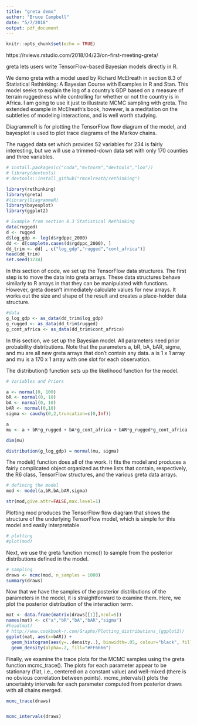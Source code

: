 ```yaml
---
title: "greta demo"
author: "Bruce Campbell"
date: "5/7/2018"
output: pdf_document
---
```


```r
knitr::opts_chunk$set(echo = TRUE)
```

https://rviews.rstudio.com/2018/04/23/on-first-meeting-greta/

greta lets users write TensorFlow-based Bayesian models directly in R. 

We demo greta with a model used by Richard McElreath in section 8.3 of Statistical Rethinking: A Bayesian Course with Examples in R and Stan. 
This model seeks to explain the log of a country’s GDP based on a measure of terrain ruggedness while controlling for whether or not the country is in Africa. 
I am going to use it just to illustrate MCMC sampling with greta. The extended example in McElreath’s book, however, is a meditation on the subtleties of modeling interactions, and is well worth studying.

DiagrammeR is for plotting the TensorFlow flow diagram of the model, and bayesplot is used to plot trace diagrams of the Markov chains. 

The rugged data set which provides 52 variables for 234 is fairly interesting, but we will use a trimmed-down data set with only 170 counties and three variables.

```r
# install.packages(c("coda","mvtnorm","devtools","loo"))
# library(devtools)
# devtools::install_github("rmcelreath/rethinking")
```


```r
library(rethinking)
library(greta)
#library(DiagrammeR)
library(bayesplot)
library(ggplot2)

# Example from section 8.3 Statistical Rethinking
data(rugged)
d <- rugged
d$log_gdp <- log(d$rgdppc_2000)
dd <- d[complete.cases(d$rgdppc_2000), ]
dd_trim <- dd[ , c("log_gdp","rugged","cont_africa")]
head(dd_trim)
set.seed(1234)
```

In this section of code, we set up the TensorFlow data structures. The first step is to move the data into greta arrays. These data structures behave similarly to R arrays in that they can be manipulated with functions. However, greta doesn’t immediately calculate values for new arrays. It works out the size and shape of the result and creates a place-holder data structure.

```r
#data
g_log_gdp <- as_data(dd_trim$log_gdp)
g_rugged <- as_data(dd_trim$rugged)
g_cont_africa <- as_data(dd_trim$cont_africa)
```

In this section, we set up the Bayesian model. All parameters need prior probability distributions. Note that the parameters a, bR, bA, bAR, sigma, and mu are all new greta arrays that don’t contain any data. a is 1 x 1 array and mu is a 170 x 1 array with one slot for each observation.

The distribution() function sets up the likelihood function for the model.

```r
# Variables and Priors

a <- normal(0, 100)
bR <- normal(0, 10)
bA <- normal(0, 10)
bAR <- normal(0,10)
sigma <- cauchy(0,2,truncation=c(0,Inf))
```

```r
a  
mu <- a + bR*g_rugged + bA*g_cont_africa + bAR*g_rugged*g_cont_africa

dim(mu)

distribution(g_log_gdp) = normal(mu, sigma)
```

The model() function does all of the work. It fits the model and produces a fairly complicated object organized as three lists that contain, respectively, the R6 class, TensorFlow structures, and the various greta data arrays.

```r
# defining the model
mod <- model(a,bR,bA,bAR,sigma)

str(mod,give.attr=FALSE,max.level=1)
```

Plotting mod produces the TensorFlow flow diagram that shows the structure of the underlying TensorFlow model, which is simple for this model and easily interpretable.

```r
# plotting
#plot(mod)
```

Next, we use the greta function mcmc() to sample from the posterior distributions defined in the model.

```r
# sampling
draws <- mcmc(mod, n_samples = 1000)
summary(draws)
```

Now that we have the samples of the posterior distributions of the parameters in the model, it is straightforward to examine them. Here, we plot the posterior distribution of the interaction term.

```r
mat <- data.frame(matrix(draws[[1]],ncol=5))
names(mat) <- c("a","bR","bA","bAR","sigma")
#head(mat)
# http://www.cookbook-r.com/Graphs/Plotting_distributions_(ggplot2)/
ggplot(mat, aes(x=bAR)) + 
  geom_histogram(aes(y=..density..), binwidth=.05, colour="black", fill="white") +
  geom_density(alpha=.2, fill="#FF6666")  
```

Finally, we examine the trace plots for the MCMC samples using the greta function mcmc_trace(). The plots for each parameter appear to be stationary (flat, i.e., centered on a constant value) and well-mixed (there is no obvious correlation between points). mcmc_intervals() plots the uncertainty intervals for each parameter computed from posterior draws with all chains merged.

```r
mcmc_trace(draws)


mcmc_intervals(draws)
```
